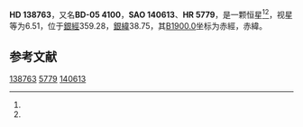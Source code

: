 {{Starbox begin
| name = HD 138763
}}
{{Starbox observe
| epoch = [[J2000.0|J2000.0]]
| constell = {{星座名待查}}<ref name=SIMBAD>{{cite web
 | url=http://simbad.u-strasbg.fr/simbad/sim-id?Ident=HR+5779
 | title =Pulsating variable Star
 | publisher=Centre de Données astronomiques de Strasbourg
 | work=SIMBAD
 | accessdate=2012-07-13}}</ref><ref name=DATA>{{cite web
 | url=http://vizier.u-strasbg.fr/viz-bin/VizieR-5?-out.add=.&-source=5050&-corr=PK=HR&-out.max=9999&HR=5779
 | title=VizieR Detailed Page
 | accessdate=2012-07-13
 | archive-date=2016-03-04
 | archive-url=https://web.archive.org/web/20160304235217/http://vizier.u-strasbg.fr/viz-bin/VizieR-5?-out.add=.&-source=5050&-corr=PK=HR&-out.max=9999&HR=5779
 | dead-url=no
 }}</ref>
| 星官 = 
| ra = {{RA|15|34|20.8}}<ref name=SIMBAD /><ref name=DATA />
| dec = {{DEC|-5|41|42}}<ref name=SIMBAD /><ref name=DATA />
| appmag_v = 6.51<ref name=SIMBAD /><ref name=DATA />
}}
{{Starbox character
| class = F7V<ref name=SIMBAD /><ref name=DATA />
| b-v = 0.58<ref name=SIMBAD /><ref name=DATA />
| u-b = 0.04<ref name=SIMBAD /><ref name=DATA />
| r-i = <ref name=SIMBAD /><ref name=DATA />
| variable = 
}}
{{Starbox astrometry
| radial_v = 0.04
| prop_mo_ra = -38
| parallax = 
| p_error = 
}}
{{Starbox catalog
| names =BD-05 4100，[[SAO星表|SAO]] 140613，[[HD星表|HD]] 138763，[[HR星表|HR]] 5779}}
{{Starbox reference |Simbad=HR+5779}}
{{Starbox end}}

'''HD 138763'''，又名'''BD-05 4100'''，'''SAO 140613'''、'''HR 5779'''，是一颗恒星<ref name=SIMBAD /><ref name=DATA />，视星等为6.51，位于[[銀道座標系|銀經]]359.28，[[銀道座標系|銀緯]]38.75，其[[B1900.0|B1900.0]]坐标为赤經{{RA|15|29|3.7}}，赤緯{{DEC|-5|38.75|34}}。

== 参考文献 ==
{{reflist}}

{{star-stub}}

[[Category:HD和HDE天體|138763]]
[[Category:HR天體|5779]]
[[Category:SAO天體|140613]]